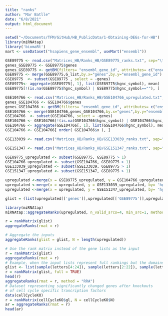 ```yaml
---
title: "ranks"
author: "Mar Batlle"
date: "6/8/2021"
output: html_document
---
```


```r
setwd("~/Documents/TFM/GitHub/HB_PublicData/1-Obtaining-DEGs-for-HB")
library(miRNAtap)
library('biomaRt')
mart <- useDataset("hsapiens_gene_ensembl", useMart("ensembl"))
```


```r
GSE89775 <- read.csv("Matrices_HB/Ranks_HB/GSE89775_ranks.txt", sep="\t")
genes_GSE89775 <- GSE89775$genes
genes_GSE89775 <- getBM(filters= "ensembl_gene_id", attributes= c("ensembl_gene_id","hgnc_symbol"),values=genes_GSE89775 ,mart= mart)
GSE89775 <- merge(GSE89775,G_list,by.x="genes",by.y="ensembl_gene_id")
GSE89775  <- subset(GSE89775 , select = -genes)
GSE89775<- aggregate(GSE89775[, 1], list(GSE89775$hgnc_symbol), mean)
GSE89775[!(is.na(GSE89775$hgnc_symbol) | GSE89775$hgnc_symbol==""), ]
```

```r
GSE104766 <- read.csv("Matrices_HB/Ranks_HB/GSE104766_upregulated.txt", sep="\t")
genes_GSE104766 <- GSE104766$genes
genes_GSE104766 <- getBM(filters= "ensembl_gene_id", attributes= c("ensembl_gene_id","hgnc_symbol"),values=genes_GSE104766 ,mart= mart)
GSE104766 <- merge(GSE104766,genes_GSE104766,by.x="genes",by.y="ensembl_gene_id")
GSE104766  <- subset(GSE104766, select = -genes)
GSE104766 <- GSE104766[!(is.na(GSE104766$hgnc_symbol) | GSE104766$hgnc_symbol==""), ]
GSE104766 <- aggregate(GSE104766[, 1], list(GSE104766$hgnc_symbol), mean)
GSE104766 <- GSE104766[ order( GSE104766$x ), ]
```

```r
GSE133039 <- read.csv("Matrices_HB/Ranks_HB/GSE133039_ranks.txt", sep="\t")
```

```r
GSE151347 <- read.csv("Matrices_HB/Ranks_HB/GSE151347_ranks.txt", sep="\t")
```

```r
GSE89775_upregulated <- subset(GSE89775, GSE89775 > 1)
GSE104766_upregulated <- subset(GSE104766, GSE89775 > 1)
GSE133039_upregulated <- subset(GSE133039, GSE89775 > 1)
GSE151347_upregulated <- subset(GSE151347, GSE89775 > 1)
```


```r
upregulated <-merge(x = GSE89775_upregulated, y = GSE104766_upregulated, by= 'hgnc_symbol' , all = TRUE)
upregulated <-merge(x = upregulated, y = GSE133039_upregulated, by= 'hgnc_symbol' , all = TRUE)
upregulated <-merge(x = upregulated, y = GSE151347_upregulated, by= 'hgnc_symbol' , all = TRUE)
```

```r
glist = (list(upregulated[['genes']],upregulated[['GSE89775']],upregulated[['GSE104766']],upregulated[['GSE133039']],upregulated[['GSE151347']]))
```



```r
library(miRNAtap)
miRNAtap::aggregateRanks(upregulated, n_valid_srcs=4, min_src=1, method='geom')
```
```r
r = rankMatrix(glist)
aggregateRanks(rmat = r)
```
```r
# Aggregate the inputs
aggregateRanks(glist = glist, N = length(upregulated))

# Use the rank matrix instead of the gene lists as the input
r = rankMatrix(glist)
aggregateRanks(rmat = r)
# Example, when the input lists represent full rankings but the domains do not match
glist <- list(sample(letters[4:24]), sample(letters[2:22]), sample(letters[1:20]))
r = rankMatrix(glist, full = TRUE)
head(r)
aggregateRanks(rmat = r, method = "RRA")
# Dataset representing significantly changed genes after knockouts
# of cell cycle specific trancription factors
data(cellCycleKO)
r = rankMatrix(cellCycleKO$gl, N = cellCycleKO$N)
ar = aggregateRanks(rmat = r)
head(ar)
```








